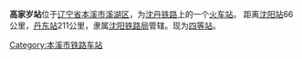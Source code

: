 {{Infobox China railway station 
|车站名称 = 高家岁站
|车站名称拼音 = Gaojiasui
|图片 = 
|图片介紹 = 
|车站位置 = [[辽宁省|辽宁省]][[本溪市|本溪市]][[溪湖区|溪湖区]]
|坐标 = 
|线路 = [[沈丹铁路|沈丹铁路]]
|归属 = [[沈阳铁路局|沈阳铁路局]]
|车站等级 = [[四等站_(中鐵)|四等站]]
|月台数目 = 
|網站 = 
}}

'''高家岁站'''位于[[辽宁省|辽宁省]][[本溪市|本溪市]][[溪湖区|溪湖区]]，为[[沈丹铁路|沈丹铁路]]上的一个[[火车站|火车站]]。
距离[[沈阳站|沈阳站]]66公里，[[丹东站|丹东站]]211公里，隶属[[沈阳铁路局|沈阳铁路局]]管辖。现为[[四等站_(中鐵)|四等站]]。

{{start rail box|[[中国铁路|中国铁路]]}}
{{s-inop|[[石桥子站|石桥子站]]}}
{{s-line|[[沈丹铁路|沈丹铁路]]}}
{{s-inop|[[火连寨站|火连寨站]]}}
{{end box}} 

{{沈丹铁路}}
[[Category:本溪市铁路车站|Category:本溪市铁路车站]]

{{China-rail-stub}}